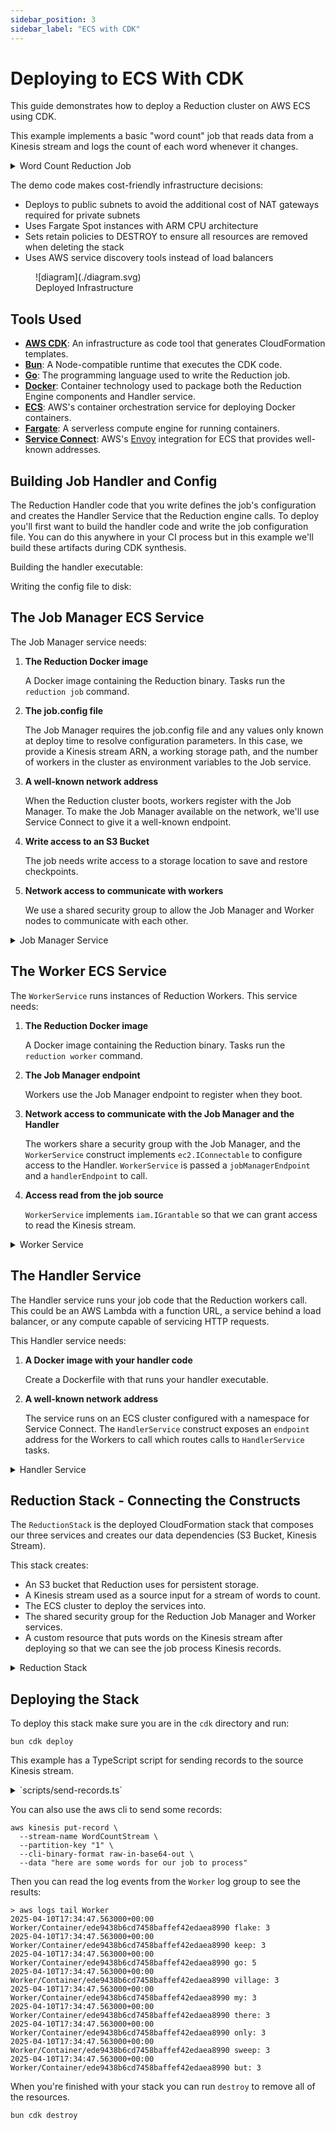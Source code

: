 ```yaml
---
sidebar_position: 3
sidebar_label: "ECS with CDK"
---
```



# Deploying to ECS With CDK

This guide demonstrates how to deploy a Reduction cluster on AWS ECS using CDK.

This example implements a basic "word count" job that reads data from a Kinesis
stream and logs the count of each word whenever it changes.

<details>
  <summary>Word Count Reduction Job</summary>
  <CodeSnippet language="go" code={mainGo} />
</details>

The demo code makes cost-friendly infrastructure decisions:

- Deploys to public subnets to avoid the additional cost of NAT gateways
  required for private subnets
- Uses Fargate Spot instances with ARM CPU architecture
- Sets retain policies to DESTROY to ensure all resources are removed when
  deleting the stack
- Uses AWS service discovery tools instead of load balancers

<figure className="block mx-auto max-w-full pt-5">
  <div className="flex justify-center">
    ![diagram](./diagram.svg)
  </div>
  <figcaption className="italic text-center mt-2">Deployed Infrastructure</figcaption>
</figure>


## Tools Used

- **[AWS CDK][cdk]**: An infrastructure as code tool that generates
  CloudFormation templates.
- **[Bun][bun]**: A Node-compatible runtime that executes the CDK code.
- **[Go][go]**: The programming language used to write the Reduction job.
- **[Docker][docker]**: Container technology used to package both the Reduction
  Engine components and Handler service.
- **[ECS][ecs]**: AWS's container orchestration service for deploying Docker
  containers.
- **[Fargate][fargate]**: A serverless compute engine for running containers.
- **[Service Connect][service-connect]**: AWS's [Envoy][envoy] integration for
  ECS that provides well-known addresses.

[cdk]: https://aws.amazon.com/cdk/
[bun]: https://bun.sh/
[go]: https://go.dev/
[docker]: https://www.docker.com/
[ecs]: https://aws.amazon.com/ecs/
[fargate]: https://aws.amazon.com/fargate/
[service-connect]:
  https://docs.aws.amazon.com/AmazonECS/latest/developerguide/service-connect.html
[envoy]: https://www.envoyproxy.io/

## Building Job Handler and Config

The Reduction Handler code that you write defines the job's configuration and
creates the Handler Service that the Reduction engine calls. To deploy you'll
first want to build the handler code and write the job configuration file. You
can do this anywhere in your CI process but in this example we'll build these
artifacts during CDK synthesis.

Building the handler executable:

<CodeSnippet language="typescript" code={cdkApp} marker="build-handler" />

Writing the config file to disk:

<CodeSnippet language="typescript" code={cdkApp} marker="write-config" />

## The Job Manager ECS Service

The Job Manager service needs:

1. **The Reduction Docker image**

   A Docker image containing the Reduction binary. Tasks run the `reduction job`
   command.

1. **The job.config file**

   The Job Manager requires the job.config file and any values only known at deploy
   time to resolve configuration parameters. In this case, we provide a
   Kinesis stream ARN, a working storage path, and the number of workers in the
   cluster as environment variables to the Job service.

1. **A well-known network address**

   When the Reduction cluster boots, workers register with the Job Manager. To
   make the Job Manager available on the network, we'll use Service Connect to
   give it a well-known endpoint.

1. **Write access to an S3 Bucket**

   The job needs write access to a storage location to save and restore checkpoints.

1. **Network access to communicate with workers**

   We use a shared security group to allow the Job Manager and Worker nodes to
   communicate with each other.

<details>
  <summary>Job Manager Service</summary>
  <CodeSnippet language="typescript" code={cdkJobManagerService} />
</details>

## The Worker ECS Service

The `WorkerService` runs instances of Reduction Workers. This service needs:

1. **The Reduction Docker image**

   A Docker image containing the Reduction binary. Tasks run the
   `reduction worker` command.

1. **The Job Manager endpoint**

   Workers use the Job Manager endpoint to register when they boot.

1. **Network access to communicate with the Job Manager and the Handler**

   The workers share a security group with the Job Manager, and the
   `WorkerService` construct implements `ec2.IConnectable` to configure access
   to the Handler. `WorkerService` is passed a `jobManagerEndpoint` and a
   `handlerEndpoint` to call.

1. **Access read from the job source**

   `WorkerService` implements `iam.IGrantable` so that we can grant access to
   read the Kinesis stream.

<details>
  <summary>Worker Service</summary>
  <CodeSnippet language="typescript" code={cdkWorkerService} />
</details>

## The Handler Service

The Handler service runs your job code that the Reduction workers call. This
could be an AWS Lambda with a function URL, a service behind a load balancer, or
any compute capable of servicing HTTP requests.

This Handler service needs:

1. **A Docker image with your handler code**

   Create a Dockerfile with that runs your handler executable.

2. **A well-known network address**

   The service runs on an ECS cluster configured with a namespace for Service
   Connect. The `HandlerService` construct exposes an `endpoint` address for the
   Workers to call which routes calls to `HandlerService` tasks.

<details>
  <summary>Handler Service</summary>
  <CodeSnippet language="typescript" code={cdkHandlerService} />
</details>

## Reduction Stack - Connecting the Constructs

The `ReductionStack` is the deployed CloudFormation stack that composes our
three services and creates our data dependencies (S3 Bucket, Kinesis Stream).

This stack creates:

- An S3 bucket that Reduction uses for persistent storage.
- A Kinesis stream used as a source input for a stream of words to count.
- The ECS cluster to deploy the services into.
- The shared security group for the Reduction Job Manager and Worker services.
- A custom resource that puts words on the Kinesis stream after deploying so
  that we can see the job process Kinesis records.

<details>
  <summary>Reduction Stack</summary>
  <CodeSnippet language="typescript" code={cdkReductionStack} />
</details>

## Deploying the Stack

To deploy this stack make sure you are in the `cdk` directory and run:

```
bun cdk deploy
```

This example has a TypeScript script for sending records to the source Kinesis
stream.

<details>
  <summary>`scripts/send-records.ts`</summary>
  <CodeSnippet language="typescript" code={sendRecordsScript} />
</details>

You can also use the aws cli to send some records:

```shell
aws kinesis put-record \
  --stream-name WordCountStream \
  --partition-key "1" \
  --cli-binary-format raw-in-base64-out \
  --data "here are some words for our job to process"
```

Then you can read the log events from the `Worker` log group to see the results:

```shell-session
> aws logs tail Worker
2025-04-10T17:34:47.563000+00:00 Worker/Container/ede9438b6cd7458baffef42edaea8990 flake: 3
2025-04-10T17:34:47.563000+00:00 Worker/Container/ede9438b6cd7458baffef42edaea8990 keep: 3
2025-04-10T17:34:47.563000+00:00 Worker/Container/ede9438b6cd7458baffef42edaea8990 go: 5
2025-04-10T17:34:47.563000+00:00 Worker/Container/ede9438b6cd7458baffef42edaea8990 village: 3
2025-04-10T17:34:47.563000+00:00 Worker/Container/ede9438b6cd7458baffef42edaea8990 my: 3
2025-04-10T17:34:47.563000+00:00 Worker/Container/ede9438b6cd7458baffef42edaea8990 there: 3
2025-04-10T17:34:47.563000+00:00 Worker/Container/ede9438b6cd7458baffef42edaea8990 only: 3
2025-04-10T17:34:47.563000+00:00 Worker/Container/ede9438b6cd7458baffef42edaea8990 sweep: 3
2025-04-10T17:34:47.563000+00:00 Worker/Container/ede9438b6cd7458baffef42edaea8990 but: 3
```

When you're finished with your stack you can run `destroy` to remove all of the
resources.

```
bun cdk destroy
```
